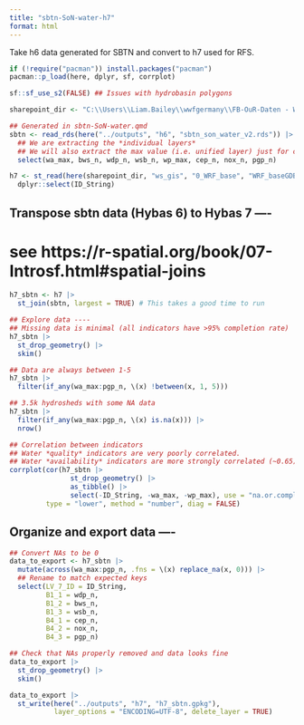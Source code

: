 ```yaml
---
title: "sbtn-SoN-water-h7"
format: html
---
```


Take h6 data generated for SBTN and convert to h7 used for RFS.

```r
if (!require("pacman")) install.packages("pacman")
pacman::p_load(here, dplyr, sf, corrplot)
```

```r
sf::sf_use_s2(FALSE) ## Issues with hydrobasin polygons
```

```r
sharepoint_dir <- "C:\\Users\\Liam.Bailey\\wwfgermany\\FB-OuR-Daten - WRF"
```

```r
## Generated in sbtn-SoN-water.qmd
sbtn <- read_rds(here("../outputs", "h6", "sbtn_son_water_v2.rds")) |>
  ## We are extracting the *individual layers*
  ## We will also extract the max value (i.e. unified layer) just for comparability to old results
  select(wa_max, bws_n, wdp_n, wsb_n, wp_max, cep_n, nox_n, pgp_n)
```

```r
h7 <- st_read(here(sharepoint_dir, "ws_gis", "0_WRF_base", "WRF_baseGDB.gdb"), layer = "hydrosheds") |>
  dplyr::select(ID_String)
```

## Transpose sbtn data (Hybas 6) to Hybas 7 ----

# see https://r-spatial.org/book/07-Introsf.html#spatial-joins

```r
h7_sbtn <- h7 |>
  st_join(sbtn, largest = TRUE) # This takes a good time to run
```

```r
## Explore data ----
## Missing data is minimal (all indicators have >95% completion rate)
h7_sbtn |>
  st_drop_geometry() |>
  skim()
```

```r
## Data are always between 1-5
h7_sbtn |>
  filter(if_any(wa_max:pgp_n, \(x) !between(x, 1, 5)))
```

```r
## 3.5k hydrosheds with some NA data
h7_sbtn |>
  filter(if_any(wa_max:pgp_n, \(x) is.na(x))) |> 
  nrow()
```

```r
## Correlation between indicators
## Water *quality* indicators are very poorly correlated.
## Water *availability* indicators are more strongly correlated (~0.65)
corrplot(cor(h7_sbtn |>
               st_drop_geometry() |>
               as_tibble() |> 
               select(-ID_String, -wa_max, -wp_max), use = "na.or.complete"),
         type = "lower", method = "number", diag = FALSE)
```

## Organize and export data ----

```r
## Convert NAs to be 0
data_to_export <- h7_sbtn |> 
  mutate(across(wa_max:pgp_n, .fns = \(x) replace_na(x, 0))) |> 
  ## Rename to match expected keys
  select(LV_7_ID = ID_String,
         B1_1 = wdp_n,
         B1_2 = bws_n,
         B1_3 = wsb_n,
         B4_1 = cep_n,
         B4_2 = nox_n,
         B4_3 = pgp_n)
```

```r
## Check that NAs properly removed and data looks fine
data_to_export |>
  st_drop_geometry() |>
  skim()
```

```r
data_to_export |>
  st_write(here("../outputs", "h7", "h7_sbtn.gpkg"),
           layer_options = "ENCODING=UTF-8", delete_layer = TRUE)
```
